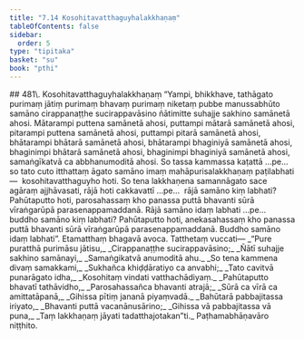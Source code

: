 ```yaml
---
title: "7.14 Kosohitavatthaguyhalakkhaṇaṃ"
tableOfContents: false
sidebar:
  order: 5
type: "tipitaka"
basket: "su"
book: "pthi"
---
```



<DynamicBreadcrumb />

<Paragraph type="center" book="pthi">
## 481\. Kosohitavatthaguyhalakkhaṇaṃ
</Paragraph>

<Division number="220" book="pthi" bookNo="8" page="131">

<Paragraph number="482" book="pthi">
“Yampi, bhikkhave, tathāgato purimaṃ jātiṃ purimaṃ bhavaṃ purimaṃ niketaṃ pubbe manussabhūto samāno cirappanaṭṭhe sucirappavāsino ñātimitte suhajje sakhino samānetā ahosi. Mātarampi puttena samānetā ahosi, puttampi mātarā samānetā ahosi, pitarampi puttena samānetā ahosi, puttampi pitarā samānetā ahosi, bhātarampi bhātarā samānetā ahosi, bhātarampi bhaginiyā samānetā ahosi, bhaginimpi bhātarā samānetā ahosi, bhaginimpi bhaginiyā samānetā ahosi, samaṅgīkatvā ca abbhanumoditā ahosi. So tassa kammassa kaṭattā …pe…  so tato cuto itthattaṃ āgato samāno imaṃ mahāpurisalakkhaṇaṃ paṭilabhati—  kosohitavatthaguyho hoti.
</Paragraph>

<Paragraph number="483" book="pthi">
So tena lakkhaṇena samannāgato sace agāraṃ ajjhāvasati, rājā hoti cakkavattī …pe…  rājā samāno kiṃ labhati? Pahūtaputto hoti, parosahassaṃ kho panassa puttā bhavanti sūrā vīraṅgarūpā parasenappamaddanā. Rājā samāno idaṃ labhati …pe…  buddho samāno kiṃ labhati? Pahūtaputto hoti, anekasahassaṃ kho panassa puttā bhavanti sūrā vīraṅgarūpā parasenappamaddanā. Buddho samāno idaṃ labhati”. Etamatthaṃ bhagavā avoca.
</Paragraph>

</Division>
<Division number="221" book="pthi" bookNo="8" page="132">

<Paragraph number="484" book="pthi">
Tatthetaṃ vuccati—
</Paragraph>

<Paragraph number="485" type="verses" book="pthi">
_“Pure puratthā purimāsu jātisu,_  
_Cirappanaṭṭhe sucirappavāsino;_  
_Ñātī suhajje sakhino samānayi,_  
_Samaṅgikatvā anumoditā ahu._  

</Paragraph>

<Paragraph number="486" type="verses" book="pthi">
_So tena kammena divaṃ samakkami,_  
_Sukhañca khiḍḍāratiyo ca anvabhi;_  
_Tato cavitvā punarāgato idha,_  
_Kosohitaṃ vindati vatthachādiyaṃ._  

</Paragraph>

<Paragraph number="487" type="verses" book="pthi">
_Pahūtaputto bhavatī tathāvidho,_  
_Parosahassañca bhavanti atrajā;_  
_Sūrā ca vīrā ca amittatāpanā,_  
_Gihissa pītiṃ jananā piyaṃvadā._  

</Paragraph>

<Paragraph number="488" type="verses" book="pthi">
_Bahūtarā pabbajitassa iriyato,_  
_Bhavanti puttā vacanānusārino;_  
_Gihissa vā pabbajitassa vā puna,_  
_Taṃ lakkhaṇaṃ jāyati tadatthajotakan”ti._  


</Paragraph>
</Division>

<Paragraph number="489" type="center" book="pthi">
Paṭhamabhāṇavāro niṭṭhito.
</Paragraph>